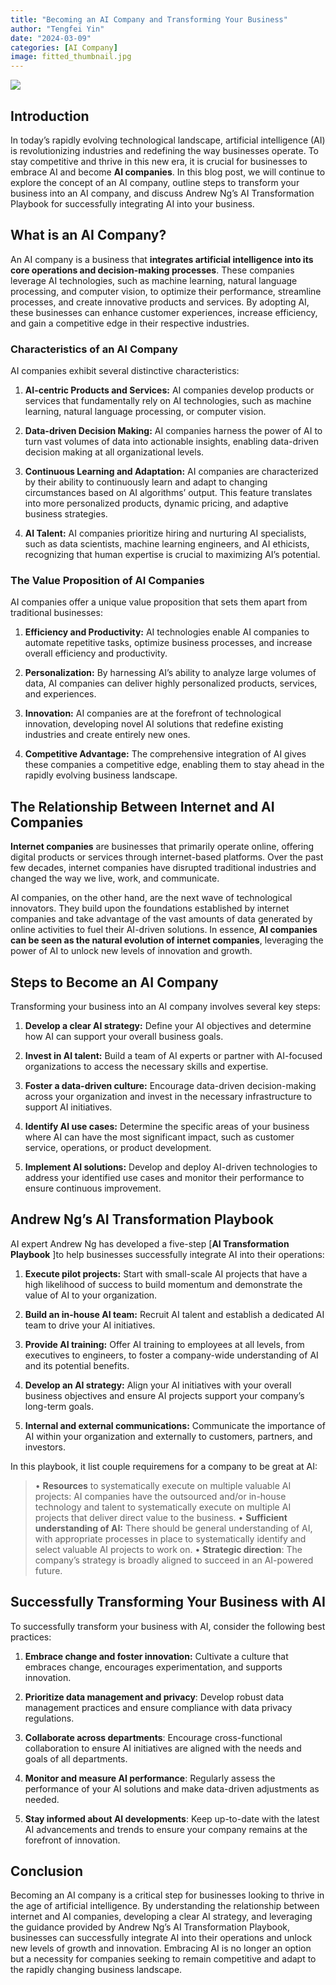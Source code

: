 ```yaml
---
title: "Becoming an AI Company and Transforming Your Business"
author: "Tengfei Yin"
date: "2024-03-09"
categories: [AI Company]
image: fitted_thumbnail.jpg
---
```


![](fitted_thumbnail.jpg)

## Introduction
In today's rapidly evolving technological landscape, artificial intelligence (AI) is revolutionizing industries and redefining the way businesses operate. To stay competitive and thrive in this new era, it is crucial for businesses to embrace AI and become **AI companies**. In this blog post, we will continue to explore the concept of an AI company, outline steps to transform your business into an AI company, and discuss Andrew Ng's AI Transformation Playbook for successfully integrating AI into your business.

## What is an AI Company?

An AI company is a business that **integrates artificial intelligence into its core operations and decision-making processes**. These companies leverage AI technologies, such as machine learning, natural language processing, and computer vision, to optimize their performance, streamline processes, and create innovative products and services. By adopting AI, these businesses can enhance customer experiences, increase efficiency, and gain a competitive edge in their respective industries.

### Characteristics of an AI Company

AI companies exhibit several distinctive characteristics:

1.  **AI-centric Products and Services:** AI companies develop products or services that fundamentally rely on AI technologies, such as machine learning, natural language processing, or computer vision.
    
2.  **Data-driven Decision Making:** AI companies harness the power of AI to turn vast volumes of data into actionable insights, enabling data-driven decision making at all organizational levels.
    
3.  **Continuous Learning and Adaptation:** AI companies are characterized by their ability to continuously learn and adapt to changing circumstances based on AI algorithms' output. This feature translates into more personalized products, dynamic pricing, and adaptive business strategies.
    
4.  **AI Talent:** AI companies prioritize hiring and nurturing AI specialists, such as data scientists, machine learning engineers, and AI ethicists, recognizing that human expertise is crucial to maximizing AI's potential.
    

### The Value Proposition of AI Companies

AI companies offer a unique value proposition that sets them apart from traditional businesses:

1.  **Efficiency and Productivity:** AI technologies enable AI companies to automate repetitive tasks, optimize business processes, and increase overall efficiency and productivity.
    
2.  **Personalization:** By harnessing AI's ability to analyze large volumes of data, AI companies can deliver highly personalized products, services, and experiences.
    
3.  **Innovation:** AI companies are at the forefront of technological innovation, developing novel AI solutions that redefine existing industries and create entirely new ones.
    
4.  **Competitive Advantage:** The comprehensive integration of AI gives these companies a competitive edge, enabling them to stay ahead in the rapidly evolving business landscape.
    

## The Relationship Between Internet and AI Companies

**Internet companies** are businesses that primarily operate online, offering digital products or services through internet-based platforms. Over the past few decades, internet companies have disrupted traditional industries and changed the way we live, work, and communicate.

AI companies, on the other hand, are the next wave of technological innovators. They build upon the foundations established by internet companies and take advantage of the vast amounts of data generated by online activities to fuel their AI-driven solutions. In essence, **AI companies can be seen as the natural evolution of internet companies**, leveraging the power of AI to unlock new levels of innovation and growth.

## Steps to Become an AI Company

Transforming your business into an AI company involves several key steps:

1.  **Develop a clear AI strategy:** Define your AI objectives and determine how AI can support your overall business goals.
    
2.  **Invest in AI talent:** Build a team of AI experts or partner with AI-focused organizations to access the necessary skills and expertise.
    
3.  **Foster a data-driven culture:** Encourage data-driven decision-making across your organization and invest in the necessary infrastructure to support AI initiatives.
    
4.  **Identify AI use cases:** Determine the specific areas of your business where AI can have the most significant impact, such as customer service, operations, or product development.
    
5.  **Implement AI solutions:** Develop and deploy AI-driven technologies to address your identified use cases and monitor their performance to ensure continuous improvement.
    

## Andrew Ng's AI Transformation Playbook

AI expert Andrew Ng has developed a five-step \[**AI Transformation Playbook** \]to help businesses successfully integrate AI into their operations:

1.  **Execute pilot projects:** Start with small-scale AI projects that have a high likelihood of success to build momentum and demonstrate the value of AI to your organization.
    
2.  **Build an in-house AI team:** Recruit AI talent and establish a dedicated AI team to drive your AI initiatives.
    
3.  **Provide AI training:** Offer AI training to employees at all levels, from executives to engineers, to foster a company-wide understanding of AI and its potential benefits.
    
4.  **Develop an AI strategy:** Align your AI initiatives with your overall business objectives and ensure AI projects support your company's long-term goals.
    
5.  **Internal and external communications:** Communicate the importance of AI within your organization and externally to customers, partners, and investors.
    

In this playbook, it list couple requiremens for a company to be great at AI:

> • **Resources** to systematically execute on multiple valuable AI projects: AI companies have the outsourced and/or in-house technology and talent to systematically execute on multiple AI projects that deliver direct value to the business. • **Sufficient understanding of AI:** There should be general understanding of AI, with appropriate processes in place to systematically identify and select valuable AI projects to work on. • **Strategic direction**: The company’s strategy is broadly aligned to succeed in an AI-powered future.

## Successfully Transforming Your Business with AI

To successfully transform your business with AI, consider the following best practices:

1.  **Embrace change and foster innovation:** Cultivate a culture that embraces change, encourages experimentation, and supports innovation.
    
2.  **Prioritize data management and privacy**: Develop robust data management practices and ensure compliance with data privacy regulations.
    
3.  **Collaborate across departments**: Encourage cross-functional collaboration to ensure AI initiatives are aligned with the needs and goals of all departments.
    
4.  **Monitor and measure AI performance**: Regularly assess the performance of your AI solutions and make data-driven adjustments as needed.
    
5.  **Stay informed about AI developments**: Keep up-to-date with the latest AI advancements and trends to ensure your company remains at the forefront of innovation.
    

## Conclusion

Becoming an AI company is a critical step for businesses looking to thrive in the age of artificial intelligence. By understanding the relationship between internet and AI companies, developing a clear AI strategy, and leveraging the guidance provided by Andrew Ng's AI Transformation Playbook, businesses can successfully integrate AI into their operations and unlock new levels of growth and innovation. Embracing AI is no longer an option but a necessity for companies seeking to remain competitive and adapt to the rapidly changing business landscape.
